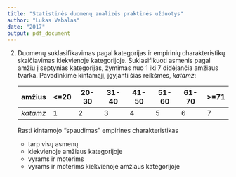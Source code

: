 ```yaml
---
title: "Statistinės duomenų analizės praktinės užduotys"
author: "Lukas Vabalas"
date: "2017"
output: pdf_document
---
```


2. Duomenų suklasifikavimas pagal kategorijas ir empirinių charakteristikų
   skaičiavimas kiekvienoje kategorijoje. Suklasifikuoti asmenis pagal amžiu į
   septynias kategorijas, žymimas nuo 1 iki 7 didėjančia amžiaus tvarka.
   Pavadinkime kintamąjį, įgyjanti šias reikšmes, _katamz_:

   | amžius   | <=20 | 20-30 | 31-40 | 41-50 | 51-60 | 61-70 | >=71 |
   |----------|------|-------|-------|-------|-------|-------|------|
   | _katamz_ | 1    | 2     | 3     | 4     | 5     | 6     | 7    |

   Rasti kintamojo "spaudimas" empirines charakteristikas

   + tarp visų asmenų
   + kiekvienoje amžiaus kategorijoje
   + vyrams ir moterims
   + vyrams ir moterims kiekvienoje amžiaus kategorijoje

